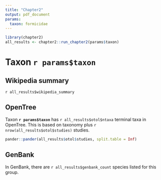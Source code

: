 ```yaml
---
title: "Chapter2"
output: pdf_document
params:
  taxon: formicidae
---
```


```r
library(chapter2)
all_results <- chapter2::run_chapter2(params$taxon)
```

# Taxon `r params$taxon`

## Wikipedia summary

`r all_results$wikipedia_summary`

## OpenTree

Taxon **`r params$taxon`** has `r all_results$otol$ntaxa` terminal taxa in OpenTree. This is based on taxonomy plus `r nrow(all_results$otol$studies)` studies.


```r
pander::pander(all_results$otol$studies, split.table = Inf)
```

## GenBank

In GenBank, there are `r all_results$genbank_count` species listed for this group.
